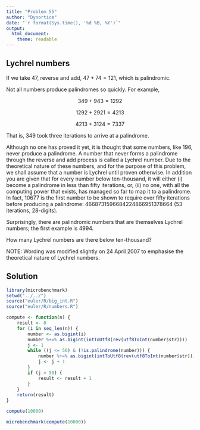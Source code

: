 ```yaml
---
title: "Problem 55"
author: "Dynortice"
date: "`r format(Sys.time(), '%d %B, %Y')`"
output:
  html_document:
    theme: readable
---
```

## Lychrel numbers

If we take $47$, reverse and add, $47 + 74 = 121$, which is palindromic.

Not all numbers produce palindromes so quickly. For example,

$$349 + 943 = 1292$$

$$1292 + 2921 = 4213$$

$$4213 + 3124 = 7337$$

That is, $349$ took three iterations to arrive at a palindrome.

Although no one has proved it yet, it is thought that some numbers, like $196$, never produce a palindrome. A number that never forms a palindrome through the reverse and add process is called a Lychrel number. Due to the theoretical nature of these numbers, and for the purpose of this problem, we shall assume that a number is Lychrel until proven otherwise. In addition you are given that for every number below ten-thousand, it will either (i) become a palindrome in less than fifty iterations, or, (ii) no one, with all the computing power that exists, has managed so far to map it to a palindrome. In fact, $10677$ is the first number to be shown to require over fifty iterations before producing a palindrome: $4668731596684224866951378664$ ($53$ iterations, $28$-digits).

Surprisingly, there are palindromic numbers that are themselves Lychrel numbers; the first example is $4994$.

How many Lychrel numbers are there below ten-thousand?

NOTE: Wording was modified slightly on $24$ April $2007$ to emphasise the theoretical nature of Lychrel numbers.

## Solution
```r
library(microbenchmark)
setwd("../../")
source("euler/R/big_int.R")
source("euler/R/numbers.R")
```
```r
compute <- function(n) {
    result <- 0
    for (i in seq_len(n)) {
        number <- as.bigint(i)
        number %+=% as.bigint(intToUtf8(rev(utf8ToInt(number$str))))
        j <- 1
        while ((j <= 50) & (!is.palindrome(number))) {
            number %+=% as.bigint(intToUtf8(rev(utf8ToInt(number$str))))
            j <- j + 1
        }
        if (j > 50) {
            result <- result + 1
        }
    }
    return(result)
}
```
```r
compute(10000)
```
```r
microbenchmark(compute(10000))
```
